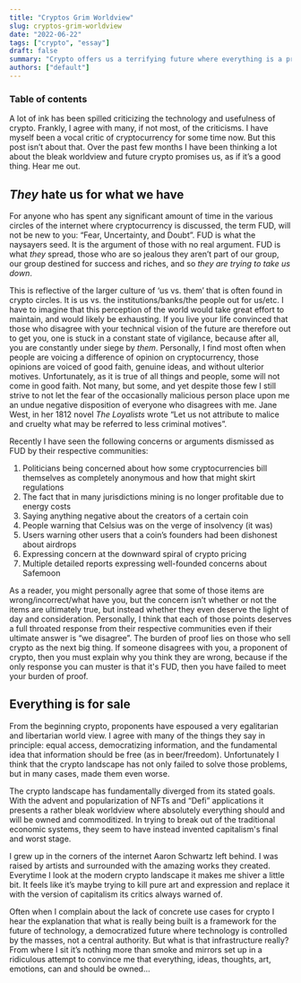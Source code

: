 ```yaml
---
title: "Cryptos Grim Worldview"
slug: cryptos-grim-worldview
date: "2022-06-22"
tags: ["crypto", "essay"]
draft: false
summary: "Crypto offers us a terrifying future where everything is a product, and everyone is the enemy."
authors: ["default"]
---
```

### Table of contents

A lot of ink has been spilled criticizing the technology and usefulness of crypto. Frankly, I agree with many, if not most, of the criticisms. I have myself been a vocal critic of cryptocurrency for some time now. But this post isn’t about that. Over the past few months I have been thinking a lot about the bleak worldview and future crypto promises us, as if it’s a good thing. Hear me out.

## _They_ hate us for what we have

For anyone who has spent any significant amount of time in the various circles of the internet where cryptocurrency is discussed, the term FUD, will not be new to you: “Fear, Uncertainty, and Doubt”. FUD is what the naysayers seed. It is the argument of those with no real argument. FUD is what _they_ spread, those who are so jealous they aren’t part of our group, our group destined for success and riches, and so _they are trying to take us down_.

This is reflective of the larger culture of ‘us vs. them’ that is often found in crypto circles. It is us vs. the institutions/banks/the people out for us/etc. I have to imagine that this perception of the world would take great effort to maintain, and would likely be exhausting. If you live your life convinced that those who disagree with your technical vision of the future are therefore out to get you, one is stuck in a constant state of vigilance, because after all, you are constantly under siege by _them_. Personally, I find most often when people are voicing a difference of opinion on cryptocurrency, those opinions are voiced of good faith, genuine ideas, and without ulterior motives. Unfortunately, as it is true of all things and people, some will not come in good faith. Not many, but some, and yet despite those few I still strive to not let the fear of the occasionally malicious person place upon me an undue negative disposition of everyone who disagrees with me. Jane West, in her 1812 novel _The Loyalists_ wrote “Let us not attribute to malice and cruelty what may be referred to less criminal motives”.

Recently I have seen the following concerns or arguments dismissed as FUD by their respective communities:

1. Politicians being concerned about how some cryptocurrencies bill themselves as completely anonymous and how that might skirt regulations
2. The fact that in many jurisdictions mining is no longer profitable due to energy costs
3. Saying anything negative about the creators of a certain coin
4. People warning that Celsius was on the verge of insolvency (it was)
5. Users warning other users that a coin’s founders had been dishonest about airdrops
6. Expressing concern at the downward spiral of crypto pricing
7. Multiple detailed reports expressing well-founded concerns about Safemoon

As a reader, you might personally agree that some of those items are wrong/incorrect/what have you, but the concern isn’t whether or not the items are ultimately true, but instead whether they even deserve the light of day and consideration. Personally, I think that each of those points deserves a full throated response from their respective communities even if their ultimate answer is “we disagree”. The burden of proof lies on those who sell crypto as the next big thing. If someone disagrees with you, a proponent of crypto, then you must explain why you think they are wrong, because if the only response you can muster is that it's FUD, then you have failed to meet your burden of proof.

## Everything is for sale

From the beginning crypto, proponents have espoused a very egalitarian and libertarian world view. I agree with many of the things they say in principle: equal access, democratizing information, and the fundamental idea that information should be free (as in beer/freedom). Unfortunately I think that the crypto landscape has not only failed to solve those problems, but in many cases, made them even worse.

The crypto landscape has fundamentally diverged from its stated goals. With the advent and popularization of NFTs and “Defi” applications it presents a rather bleak worldview where absolutely everything should and will be owned and commoditized. In trying to break out of the traditional economic systems, they seem to have instead invented capitalism's final and worst stage.

I grew up in the corners of the internet Aaron Schwartz left behind. I was raised by artists and surrounded with the amazing works they created. Everytime I look at the modern crypto landscape it makes me shiver a little bit. It feels like it’s maybe trying to kill pure art and expression and replace it with the version of capitalism its critics always warned of.

Often when I complain about the lack of concrete use cases for crypto I hear the explanation that what is really being built is a framework for the future of technology, a democratized future where technology is controlled by the masses, not a central authority. But what is that infrastructure really? From where I sit it’s nothing more than smoke and mirrors set up in a ridiculous attempt to convince me that everything, ideas, thoughts, art, emotions, can and should be owned…
